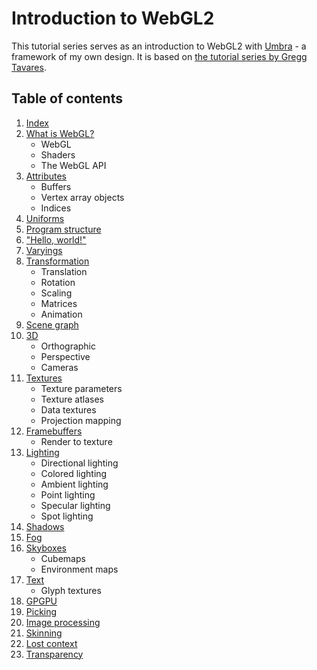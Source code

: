 # Introduction to WebGL2

This tutorial series serves as an introduction to WebGL2 with [Umbra](https://umbra.lakuna.pw/) - a framework
of my own design. It is based on [the tutorial series by Gregg Tavares](https://webgl2fundamentals.org/).

## Table of contents

1. [Index](/a/webgl)
2. [What is WebGL?](/a/webgl/what-is)
	- WebGL
	- Shaders
	- The WebGL API
3. [Attributes](/a/webgl/attributes)
	- Buffers
	- Vertex array objects
	- Indices
4. [Uniforms](/a/webgl/uniforms)
5. [Program structure](/a/webgl/program-structure)
6. ["Hello, world!"](/a/webgl/hello-world)
7. [Varyings](/a/webgl/varyings)
8. [Transformation](/a/webgl/transformation)
	- Translation
	- Rotation
	- Scaling
	- Matrices
	- Animation
9. [Scene graph](/a/webgl/scene-graph)
10. [3D](/a/webgl/3d)
	- Orthographic
	- Perspective
	- Cameras
11. [Textures](/a/webgl/textures)
	- Texture parameters
	- Texture atlases
	- Data textures
	- Projection mapping
12. [Framebuffers](/a/webgl/framebuffers)
	- Render to texture
13. [Lighting](/a/webgl/lighting)
	- Directional lighting
	- Colored lighting
	- Ambient lighting
	- Point lighting
	- Specular lighting
	- Spot lighting
14. [Shadows](/a/webgl/shadows)
15. [Fog](/a/webgl/fog)
16. [Skyboxes](/a/webgl/skyboxes)
	- Cubemaps
	- Environment maps
17. [Text](/a/webgl/text)
	- Glyph textures
18. [GPGPU](/a/webgl/gpgpu)
19. [Picking](/a/webgl/picking)
20. [Image processing](/a/webgl/image-processing)
21. [Skinning](/a/webgl/skinning)
22. [Lost context](/a/webgl/lost-context)
23. [Transparency](/a/webgl/transparency)
